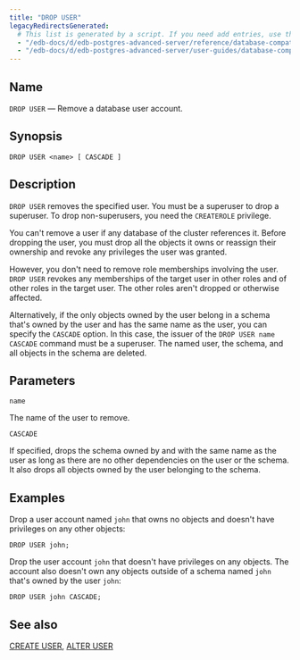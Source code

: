 ```yaml
---
title: "DROP USER"
legacyRedirectsGenerated:
  # This list is generated by a script. If you need add entries, use the `legacyRedirects` key.
  - "/edb-docs/d/edb-postgres-advanced-server/reference/database-compatibility-for-oracle-developers-reference-guide/9.6/Database_Compatibility_for_Oracle_Developers_Reference_Guide.1.075.html"
  - "/edb-docs/d/edb-postgres-advanced-server/user-guides/database-compatibility-for-oracle-developers-guide/9.5/Database_Compatibility_for_Oracle_Developers_Guide.1.101.html"
---
```


<div id="drop_user" class="registered_link"></div>

## Name

`DROP USER` &mdash; Remove a database user account.

## Synopsis

```text
DROP USER <name> [ CASCADE ]
```

## Description

`DROP USER` removes the specified user. You must be a superuser to drop a superuser. To drop non-superusers, you need the `CREATEROLE` privilege.

You can't remove a user if any database of the cluster references it. Before dropping the user, you must drop all the objects it owns or reassign their ownership and revoke any privileges the user was granted.

However, you don't need to remove role memberships involving the user. `DROP USER` revokes any memberships of the target user in other roles and of other roles in the target user. The other roles aren't dropped or otherwise affected.

Alternatively, if the only objects owned by the user belong in a schema that's owned by the user and has the same name as the user, you can specify the `CASCADE` option. In this case, the issuer of the `DROP USER name CASCADE` command must be a superuser. The named user, the schema, and all objects in the schema are deleted.

## Parameters

`name`

 The name of the user to remove.

`CASCADE`

 If specified, drops the schema owned by and with the same name as the user as long as there are no other dependencies on the user or the schema. It also drops all objects owned by the user belonging to the schema.

## Examples

Drop a user account named `john` that owns no objects and doesn't have privileges on any other objects:

```text
DROP USER john;
```

Drop the user account `john` that doesn't have privileges on any objects. The account also doesn't own any objects outside of a schema named `john` that's owned by the user `john`:

```text
DROP USER john CASCADE;
```

## See also

[CREATE USER](41_create_user/#create_user), [ALTER USER](15_alter_user_identified_by/#alter_user_identified_by)
